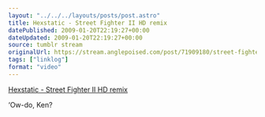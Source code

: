 ```yaml
---
layout: "../../../layouts/posts/post.astro"
title: Hexstatic - Street Fighter II HD remix
datePublished: 2009-01-20T22:19:27+00:00
dateUpdated: 2009-01-20T22:19:27+00:00
source: tumblr stream
originalUrl: https://stream.anglepoised.com/post/71909180/street-fighter-ii-hd-remix-by-hexstatic-ow-do
tags: ["linklog"]
format: "video"
---
```



<YouTube id="https://www.youtube.com/watch?v=fiilep_bgBQ" />

[Hexstatic - Street Fighter II HD remix][1]

&lsquo;Ow-do, Ken?

[1]: https://www.youtube.com/watch?v=fiilep_bgBQ

